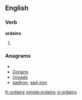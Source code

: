 ==English==

===Verb===
'''ordains'''

# {{third-person singular of|[[ordain]]}}

===Anagrams===
* {{alphagram|adinors}}
* [[Dorians#English|Dorians]]
* [[inroads#English|inroads]]
* [[sadiron#English|sadiron]], [[sad-iron#English|sad-iron]]

[[fr:ordains]]
[[simple:ordains]]
[[vi:ordains]]